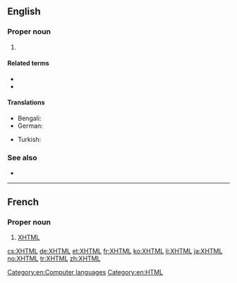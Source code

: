 ==English==
{{wikipedia}}

===Proper noun===
{{en-proper noun}}

# {{initialism of|{{w|Extensible Hypertext Markup Language}}|dot=|lang=en}} {{gloss|a reformulation of [[HTML]] as an [[XML]] application.}}

====Related terms====
* {{l|en|HTML}}
* {{l|en|XML}}

====Translations====
{{trans-top|XHTML}}
* Bengali: {{t|bn|এক্সএইচটিএমএল|tr=eks-eic-ţi-em-el|sc=Beng}}
* German: {{t+|de|XHTML|n}}
{{trans-mid}}
* Turkish: {{t+|tr|XHTML}}
{{trans-bottom}}

===See also===
* {{l|en|SGML}}

[[Category:en:Computer languages]]
[[Category:en:HTML]]

----

==French==

===Proper noun===
{{fr-proper noun}}

# [[XHTML#English|XHTML]]

[[cs:XHTML]]
[[de:XHTML]]
[[et:XHTML]]
[[fr:XHTML]]
[[ko:XHTML]]
[[li:XHTML]]
[[ja:XHTML]]
[[no:XHTML]]
[[tr:XHTML]]
[[zh:XHTML]]